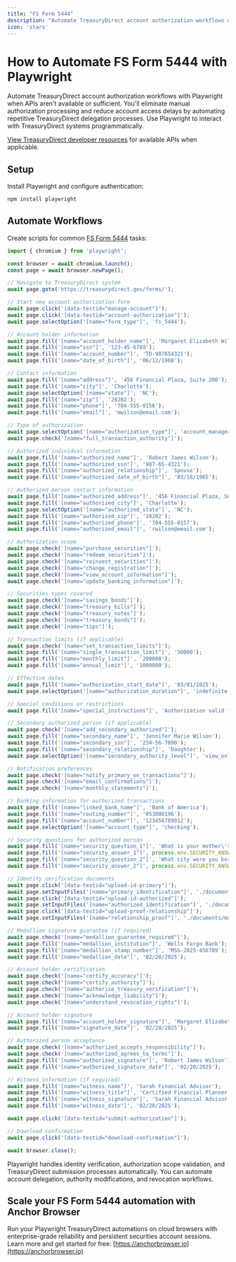 ```yaml
---
title: "FS Form 5444"
description: "Automate TreasuryDirect account authorization workflows with Playwright when APIs aren't available."
icon: 'stars'
---
```


# How to Automate FS Form 5444 with Playwright

Automate TreasuryDirect account authorization workflows with Playwright when APIs aren't available or sufficient. You'll eliminate manual authorization processing and reduce account access delays by automating repetitive TreasuryDirect delegation processes. Use Playwright to interact with TreasuryDirect systems programmatically.

[View TreasuryDirect developer resources](https://www.treasurydirect.gov/help-center/) for available APIs when applicable.

## Setup

Install Playwright and configure authentication:
```bash
npm install playwright
```

## Automate Workflows

Create scripts for common [FS Form 5444](https://www.treasurydirect.gov/forms/acctauth.pdf) tasks:

```JavaScript
import { chromium } from 'playwright';

const browser = await chromium.launch();
const page = await browser.newPage();

// Navigate to TreasuryDirect system
await page.goto('https://treasurydirect.gov/forms/');

// Start new account authorization form
await page.click('[data-testid="manage-account"]');
await page.click('[data-testid="account-authorization"]');
await page.selectOption('[name="form_type"]', 'fs_5444');

// Account holder information
await page.fill('[name="account_holder_name"]', 'Margaret Elizabeth Wilson');
await page.fill('[name="ssn"]', '123-45-6789');
await page.fill('[name="account_number"]', 'TD-987654321');
await page.fill('[name="date_of_birth"]', '06/12/1968');

// Contact information
await page.fill('[name="address"]', '456 Financial Plaza, Suite 200');
await page.fill('[name="city"]', 'Charlotte');
await page.selectOption('[name="state"]', 'NC');
await page.fill('[name="zip"]', '28202');
await page.fill('[name="phone"]', '704-555-0156');
await page.fill('[name="email"]', 'mwilson@email.com');

// Type of authorization
await page.selectOption('[name="authorization_type"]', 'account_manager');
await page.check('[name="full_transaction_authority"]');

// Authorized individual information
await page.fill('[name="authorized_name"]', 'Robert James Wilson');
await page.fill('[name="authorized_ssn"]', '987-65-4321');
await page.fill('[name="authorized_relationship"]', 'Spouse');
await page.fill('[name="authorized_date_of_birth"]', '03/18/1965');

// Authorized person contact information
await page.fill('[name="authorized_address"]', '456 Financial Plaza, Suite 200');
await page.fill('[name="authorized_city"]', 'Charlotte');
await page.selectOption('[name="authorized_state"]', 'NC');
await page.fill('[name="authorized_zip"]', '28202');
await page.fill('[name="authorized_phone"]', '704-555-0157');
await page.fill('[name="authorized_email"]', 'rwilson@email.com');

// Authorization scope
await page.check('[name="purchase_securities"]');
await page.check('[name="redeem_securities"]');
await page.check('[name="reinvest_securities"]');
await page.check('[name="change_registration"]');
await page.check('[name="view_account_information"]');
await page.check('[name="update_banking_information"]');

// Securities types covered
await page.check('[name="savings_bonds"]');
await page.check('[name="treasury_bills"]');
await page.check('[name="treasury_notes"]');
await page.check('[name="treasury_bonds"]');
await page.check('[name="tips"]');

// Transaction limits (if applicable)
await page.check('[name="set_transaction_limits"]');
await page.fill('[name="single_transaction_limit"]', '50000');
await page.fill('[name="monthly_limit"]', '200000');
await page.fill('[name="annual_limit"]', '1000000');

// Effective dates
await page.fill('[name="authorization_start_date"]', '03/01/2025');
await page.selectOption('[name="authorization_duration"]', 'indefinite');

// Special conditions or restrictions
await page.fill('[name="special_instructions"]', 'Authorization valid for all routine transactions. Redemptions over $100,000 require phone confirmation with primary account holder.');

// Secondary authorized person (if applicable)
await page.check('[name="add_secondary_authorized"]');
await page.fill('[name="secondary_name"]', 'Jennifer Marie Wilson');
await page.fill('[name="secondary_ssn"]', '234-56-7890');
await page.fill('[name="secondary_relationship"]', 'Daughter');
await page.selectOption('[name="secondary_authority_level"]', 'view_only');

// Notification preferences
await page.check('[name="notify_primary_on_transactions"]');
await page.check('[name="email_confirmations"]');
await page.check('[name="monthly_statements"]');

// Banking information for authorized transactions
await page.fill('[name="linked_bank_name"]', 'Bank of America');
await page.fill('[name="routing_number"]', '053000196');
await page.fill('[name="account_number"]', '123456789012');
await page.selectOption('[name="account_type"]', 'checking');

// Security questions for authorized person
await page.fill('[name="security_question_1"]', 'What is your mother\'s maiden name?');
await page.fill('[name="security_answer_1"]', process.env.SECURITY_ANSWER_1);
await page.fill('[name="security_question_2"]', 'What city were you born in?');
await page.fill('[name="security_answer_2"]', process.env.SECURITY_ANSWER_2);

// Identity verification documents
await page.click('[data-testid="upload-id-primary"]');
await page.setInputFiles('[name="primary_identification"]', './documents/primary_drivers_license.pdf');
await page.click('[data-testid="upload-id-authorized"]');
await page.setInputFiles('[name="authorized_identification"]', './documents/authorized_drivers_license.pdf');
await page.click('[data-testid="upload-proof-relationship"]');
await page.setInputFiles('[name="relationship_proof"]', './documents/marriage_certificate.pdf');

// Medallion signature guarantee (if required)
await page.check('[name="medallion_guarantee_required"]');
await page.fill('[name="medallion_institution"]', 'Wells Fargo Bank');
await page.fill('[name="medallion_stamp_number"]', 'MSG-2025-456789');
await page.fill('[name="medallion_date"]', '02/20/2025');

// Account holder certification
await page.check('[name="certify_accuracy"]');
await page.check('[name="certify_authority"]');
await page.check('[name="authorize_treasury_verification"]');
await page.check('[name="acknowledge_liability"]');
await page.check('[name="understand_revocation_rights"]');

// Account holder signature
await page.fill('[name="account_holder_signature"]', 'Margaret Elizabeth Wilson');
await page.fill('[name="signature_date"]', '02/20/2025');

// Authorized person acceptance
await page.check('[name="authorized_accepts_responsibility"]');
await page.check('[name="authorized_agrees_to_terms"]');
await page.fill('[name="authorized_signature"]', 'Robert James Wilson');
await page.fill('[name="authorized_signature_date"]', '02/20/2025');

// Witness information (if required)
await page.fill('[name="witness_name"]', 'Sarah Financial Advisor');
await page.fill('[name="witness_title"]', 'Certified Financial Planner');
await page.fill('[name="witness_signature"]', 'Sarah Financial Advisor');
await page.fill('[name="witness_date"]', '02/20/2025');

await page.click('[data-testid="submit-authorization"]');

// Download confirmation
await page.click('[data-testid="download-confirmation"]');

await browser.close();
```

Playwright handles identity verification, authorization scope validation, and TreasuryDirect submission processes automatically. You can automate account delegation, authority modifications, and revocation workflows.

## Scale your FS Form 5444 automation with Anchor Browser

Run your Playwright TreasuryDirect automations on cloud browsers with enterprise-grade reliability and persistent securities account sessions. Learn more and get started for free: [https://anchorbrowser.io](https://anchorbrowser.io)
